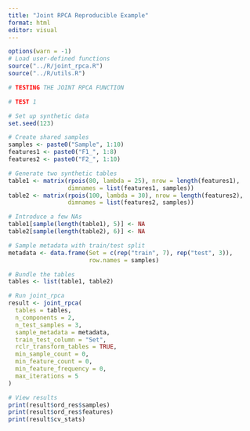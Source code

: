 ```yaml
---
title: "Joint RPCA Reproducible Example"
format: html
editor: visual
---
```


```r
options(warn = -1)
# Load user-defined functions
source("../R/joint_rpca.R")
source("../R/utils.R")

# TESTING THE JOINT RPCA FUNCTION

# TEST 1

# Set up synthetic data
set.seed(123)

# Create shared samples
samples <- paste0("Sample", 1:10)
features1 <- paste0("F1_", 1:8)
features2 <- paste0("F2_", 1:10)

# Generate two synthetic tables
table1 <- matrix(rpois(80, lambda = 25), nrow = length(features1),
                 dimnames = list(features1, samples))
table2 <- matrix(rpois(100, lambda = 30), nrow = length(features2),
                 dimnames = list(features2, samples))

# Introduce a few NAs
table1[sample(length(table1), 5)] <- NA
table2[sample(length(table2), 6)] <- NA

# Sample metadata with train/test split
metadata <- data.frame(Set = c(rep("train", 7), rep("test", 3)),
                       row.names = samples)

# Bundle the tables
tables <- list(table1, table2)

# Run joint_rpca
result <- joint_rpca(
  tables = tables,
  n_components = 2,
  n_test_samples = 3,
  sample_metadata = metadata,
  train_test_column = "Set",
  rclr_transform_tables = TRUE,
  min_sample_count = 0,
  min_feature_count = 0,
  min_feature_frequency = 0,
  max_iterations = 5
)

# View results
print(result$ord_res$samples)
print(result$ord_res$features)
print(result$cv_stats)

```
